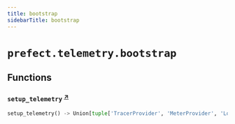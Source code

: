 ```yaml
---
title: bootstrap
sidebarTitle: bootstrap
---
```


# `prefect.telemetry.bootstrap`

## Functions

### `setup_telemetry` <sup><a href="https://github.com/PrefectHQ/prefect/blob/main/src/prefect/telemetry/bootstrap.py#L20" target="_blank">↗</a></sup>

```python
setup_telemetry() -> Union[tuple['TracerProvider', 'MeterProvider', 'LoggerProvider'], tuple[None, None, None]]
```

